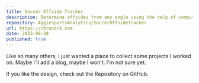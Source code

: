 ```yaml
---
title: Soccer Offside Tracker
description: Determine offsides from any angle using the help of computer vision.
repository: AggieSportsAnalytics/SoccerOffsideTracker
url: https://chronark.com
date: 2023-08-28
published: true
---
```



Like so many others, I just wanted a place to collect some projects I worked on. Maybe I'll add a blog, maybe I won't. I'm not sure yet.

If you like the design, check out the Repository on GitHub.

